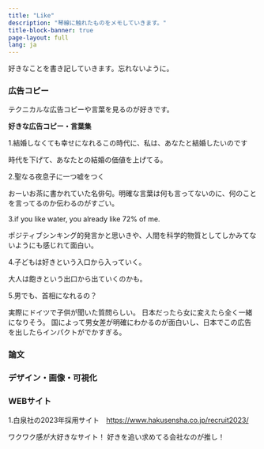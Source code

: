 ```yaml
---
title: "Like"
description: "琴線に触れたものをメモしていきます。"
title-block-banner: true
page-layout: full
lang: ja
---
```


好きなことを書き記していきます。忘れないように。

### 広告コピー
テクニカルな広告コピーや言葉を見るのが好きです。

<div class="extra-space"></div>

**好きな広告コピー・言葉集**

1.結婚しなくても幸せになれるこの時代に、私は、あなたと結婚したいのです

時代を下げて、あなたとの結婚の価値を上げてる。
<div class="extra-space"></div>
2.聖なる夜息子に一つ嘘をつく

おーいお茶に書かれていた名俳句。明確な言葉は何も言ってないのに、何のことを言ってるのか伝わるのがすごい。
<div class="extra-space"></div>
3.if you like water, you already like 72% of me.

ポジティブシンキング的発言かと思いきや、人間を科学的物質としてしかみてないようにも感じれて面白い。
<div class="extra-space"></div>
4.子どもは好きという入口から入っていく。

大人は飽きという出口から出ていくのかも。
<div class="extra-space"></div>
5.男でも、首相になれるの？

実際にドイツで子供が聞いた質問らしい。
日本だったら女に変えたら全く一緒になりそう。
国によって男女差が明確にわかるのが面白いし、日本でこの広告を出したらインパクトがでかすぎる。
<div class="extra-space"></div>
### 論文

### デザイン・画像・可視化

### WEBサイト
1.白泉社の2023年採用サイト　[https://www.hakusensha.co.jp/recruit2023/](https://www.hakusensha.co.jp/recruit2023/)

ワクワク感が大好きなサイト！
好きを追い求めてる会社なのが推し！

<div class="extra-space"></div>